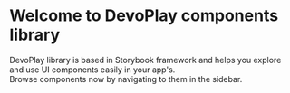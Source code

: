 
<Meta title="Introduction" />

# Welcome to DevoPlay components library

DevoPlay library is based in Storybook framework and helps you explore and use UI components easily in your app's.<br/>
Browse components now by navigating to them in the sidebar.
